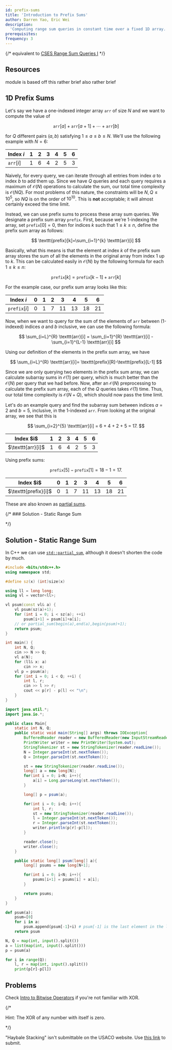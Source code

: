 ```yaml
---
id: prefix-sums
title: 'Introduction to Prefix Sums'
author: Darren Yao, Eric Wei
description:
  'Computing range sum queries in constant time over a fixed 1D array.'
prerequisites:
frequency: 3
---
```


{/* equivalent to
[CSES Range Sum Queries I](https://cses.fi/problemset/task/1646) */}

<FocusProblem problem="sample" />

## Resources

<Resources title="Additional">
	<Resource source="IUSACO" title="11 - Prefix Sums">
		module is based off this
	</Resource>
	<Resource source="CPH" title="9.1 - Sum Queries">
		rather brief
	</Resource>
	<Resource source="PAPS" title="11.2.1 - Prefix Precomputation">
		also rather brief
	</Resource>
</Resources>

## 1D Prefix Sums

Let's say we have a one-indexed integer array $\texttt{arr}$ of size $N$ and we
want to compute the value of

$$
\texttt{arr}[a]+\texttt{arr}[a+1]+\cdots+\texttt{arr}[b]
$$

for $Q$ different pairs $(a,b)$ satisfying $1\le a\le b\le N$. We'll use the
following example with $N = 6$:

<center>

| Index $i$         | 1   | 2   | 3   | 4   | 5   | 6   |
| ----------------- | --- | --- | --- | --- | --- | --- |
| $\texttt{arr}[i]$ | 1   | 6   | 4   | 2   | 5   | 3   |

</center>

Naively, for every query, we can iterate through all entries from index $a$ to
index $b$ to add them up. Since we have $Q$ queries and each query requires a
maximum of $\mathcal{O}(N)$ operations to calculate the sum, our total time
complexity is $\mathcal{O}(NQ)$. For most problems of this nature, the
constraints will be $N, Q \leq 10^5$, so $NQ$ is on the order of $10^{10}$. This
is **not** acceptable; it will almost certainly exceed the time limit.

Instead, we can use prefix sums to process these array sum queries. We designate
a prefix sum array $\texttt{prefix}$. First, because we're 1-indexing the array,
set $\texttt{prefix}[0]=0$, then for indices $k$ such that $1 \leq k \leq n$,
define the prefix sum array as follows:

$$
\texttt{prefix}[k]=\sum_{i=1}^{k} \texttt{arr}[i]
$$

Basically, what this means is that the element at index $k$ of the prefix sum
array stores the sum of all the elements in the original array from index $1$ up
to $k$. This can be calculated easily in $\mathcal{O}(N)$ by the following
formula for each $1\le k\le n$:

$$
\texttt{prefix}[k]=\texttt{prefix}[k-1]+\texttt{arr}[k]
$$

For the example case, our prefix sum array looks like this:

<center>

| Index $i$            | 0   | 1   | 2   | 3   | 4   | 5   | 6   |
| -------------------- | --- | --- | --- | --- | --- | --- | --- |
| $\texttt{prefix}[i]$ | 0   | 1   | 7   | 11  | 13  | 18  | 21  |

</center>

Now, when we want to query for the sum of the elements of $\texttt{arr}$ between
(1-indexed) indices $a$ and $b$ inclusive, we can use the following formula:

$$
\sum_{i=L}^{R} \texttt{arr}[i] = \sum_{i=1}^{R} \texttt{arr}[i] - \sum_{i=1}^{L-1} \texttt{arr}[i]
$$

Using our definition of the elements in the prefix sum array, we have

$$
\sum_{i=L}^{R} \texttt{arr}[i]= \texttt{prefix}[R]-\texttt{prefix}[L-1]
$$

Since we are only querying two elements in the prefix sum array, we can
calculate subarray sums in $\mathcal{O}(1)$ per query, which is much better than
the $\mathcal{O}(N)$ per query that we had before. Now, after an
$\mathcal{O}(N)$ preprocessing to calculate the prefix sum array, each of the
$Q$ queries takes $\mathcal{O}(1)$ time. Thus, our total time complexity is
$\mathcal{O}(N+Q)$, which should now pass the time limit.

Let's do an example query and find the subarray sum between indices $a = 2$ and
$b = 5$, inclusive, in the 1-indexed $\texttt{arr}$. From looking at the
original array, we see that this is

$$
\sum_{i=2}^{5} \texttt{arr}[i] = 6 + 4 + 2 + 5 = 17.
$$

<center>

<table>
<thead>
<tr><th>Index $i$</th>
<th>1</th>
<th>2</th>
<th>3</th>
<th>4</th>
<th>5</th>
<th>6</th></tr>
</thead>

<tbody>
<tr><td>$\texttt{arr}[i]$</td>
<td>1</td>
<td className="bg-yellow-100 dark:bg-yellow-800">6</td>
<td className="bg-yellow-100 dark:bg-yellow-800">4</td>
<td className="bg-yellow-100 dark:bg-yellow-800">2</td>
<td className="bg-yellow-100 dark:bg-yellow-800">5</td>
<td>3</td></tr>
</tbody>
</table>

</center>

Using prefix sums:

$$
\texttt{prefix}[5] - \texttt{prefix}[1] = 18 - 1 = 17.
$$

<center>

<table>
    <thead>
        <tr>
            <th>Index $i$</th>
            <th>0</th>
            <th>1</th>
            <th>2</th>
            <th>3</th>
            <th>4</th>
            <th>5</th>
            <th>6</th>
        </tr>
    </thead>
    <tbody>
        <tr>
            <td>$\texttt{prefix}[i]$</td>
            <td className="bg-red-100 dark:bg-red-800">0</td>
            <td className="bg-red-100 dark:bg-red-800">1</td>
            <td className="bg-green-100 dark:bg-green-800">7</td>
            <td className="bg-green-100 dark:bg-green-800">11</td>
            <td className="bg-green-100 dark:bg-green-800">13</td>
            <td className="bg-green-100 dark:bg-green-800">18</td>
            <td>21</td>
        </tr>
    </tbody>
</table>

</center>

These are also known as
[partial sums](https://mathworld.wolfram.com/PartialSum.html).

{/* ### Solution - Static Range Sum

\*/}

## Solution - Static Range Sum

<LanguageSection>

<CPPSection>

In C++ we can use
[`std::partial_sum`](http://www.cplusplus.com/reference/numeric/partial_sum/),
although it doesn't shorten the code by much.

```cpp
#include <bits/stdc++.h>
using namespace std;

#define sz(x) (int)size(x)

using ll = long long;
using vl = vector<ll>;

vl psum(const vl& a) {
	vl psum(sz(a)+1);
	for (int i = 0; i < sz(a); ++i)
		psum[i+1] = psum[i]+a[i];
	// or partial_sum(begin(a),end(a),begin(psum)+1);
	return psum;
}

int main() {
	int N, Q;
	cin >> N >> Q;
	vl a(N);
	for (ll& x: a)
		cin >> x;
	vl p = psum(a);
	for (int i = 0; i < Q; ++i) {
		int l, r;
		cin >> l >> r;
		cout << p[r] - p[l] << "\n";
	}
}
```

</CPPSection>

<JavaSection>

```java
import java.util.*;
import java.io.*;

public class Main{
	static int N, Q;
	public static void main(String[] args) throws IOException{
		BufferedReader reader = new BufferedReader(new InputStreamReader(System.in));
		PrintWriter writer = new PrintWriter(System.out);
		StringTokenizer st = new StringTokenizer(reader.readLine());
		N = Integer.parseInt(st.nextToken());
		Q = Integer.parseInt(st.nextToken());

		st = new StringTokenizer(reader.readLine());
		long[] a = new long[N];
		for(int i = 0; i<N; i++){
			a[i] = Long.parseLong(st.nextToken());
		}

		long[] p = psum(a);

		for(int i = 0; i<Q; i++){
			int l, r;
			st = new StringTokenizer(reader.readLine());
			l = Integer.parseInt(st.nextToken());
			r = Integer.parseInt(st.nextToken());
			writer.println(p[r]-p[l]);
		}

		reader.close();
		writer.close();
	}

	public static long[] psum(long[] a){
		long[] psums = new long[N+1];

		for(int i = 0; i<N; i++){
			psums[i+1] = psums[i] + a[i];
		}

		return psums;
	}
}
```

</JavaSection>

<PySection>

```python
def psum(a):
	psum=[0]
	for i in a:
		psum.append(psum[-1]+i) # psum[-1] is the last element in the list
	return psum

N, Q = map(int, input().split())
a = list(map(int, input().split()))
p = psum(a)

for i in range(Q):
	l, r = map(int, input().split())
	print(p[r]-p[l])
```

</PySection>

</LanguageSection>

## Problems

<Problems problems="cum" />

<Info title="XOR">

Check [Intro to Bitwise Operators](/gold/intro-bitwise) if you're not familiar
with XOR.

</Info>

{/*

Hint: The XOR of any number with itself is zero.

\*/}

<Warning>

"Haybale Stacking" isn't submittable on the USACO website. Use
[this link](https://www.spoj.com/problems/HAYBALE/) to submit.

</Warning>
